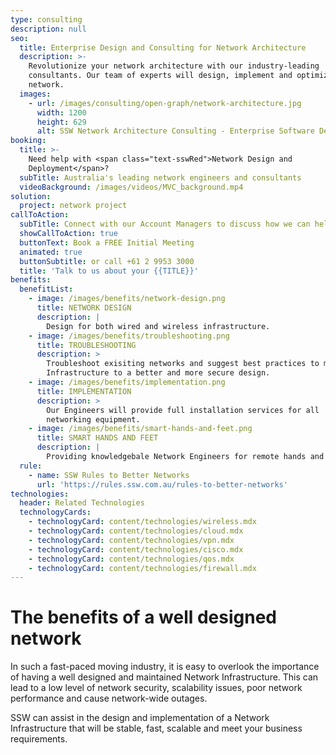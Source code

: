 ```yaml
---
type: consulting
description: null
seo:
  title: Enterprise Design and Consulting for Network Architecture
  description: >-
    Revolutionize your network architecture with our industry-leading
    consultants. Our team of experts will design, implement and optimize your
    network.
  images:
    - url: /images/consulting/open-graph/network-architecture.jpg
      width: 1200
      height: 629
      alt: SSW Network Architecture Consulting - Enterprise Software Development
booking:
  title: >-
    Need help with <span class="text-sswRed">Network Design and
    Deployment</span>?
  subTitle: Australia's leading network engineers and consultants
  videoBackground: /images/videos/MVC_background.mp4
solution:
  project: network project
callToAction:
  subTitle: Connect with our Account Managers to discuss how we can help.
  showCallToAction: true
  buttonText: Book a FREE Initial Meeting
  animated: true
  buttonSubtitle: or call +61 2 9953 3000
  title: 'Talk to us about your {{TITLE}}'
benefits:
  benefitList:
    - image: /images/benefits/network-design.png
      title: NETWORK DESIGN
      description: |
        Design for both wired and wireless infrastructure.
    - image: /images/benefits/troubleshooting.png
      title: TROUBLESHOOTING
      description: >
        Troubleshoot exisiting networks and suggest best practices to move 
        Infrastructure to a better and more secure design.
    - image: /images/benefits/implementation.png
      title: IMPLEMENTATION
      description: >
        Our Engineers will provide full installation services for all 
        networking equipment.
    - image: /images/benefits/smart-hands-and-feet.png
      title: SMART HANDS AND FEET
      description: |
        Providing knowledgebale Network Engineers for remote hands and feet.
  rule:
    - name: SSW Rules to Better Networks
      url: 'https://rules.ssw.com.au/rules-to-better-networks'
technologies:
  header: Related Technologies
  technologyCards:
    - technologyCard: content/technologies/wireless.mdx
    - technologyCard: content/technologies/cloud.mdx
    - technologyCard: content/technologies/vpn.mdx
    - technologyCard: content/technologies/cisco.mdx
    - technologyCard: content/technologies/qos.mdx
    - technologyCard: content/technologies/firewall.mdx
---
```


# The benefits of a **well designed network**

In such a fast-paced moving industry, it is easy to overlook the importance of
having a well designed and maintained Network Infrastructure. This can lead to
a low level of network security, scalability issues, poor network performance
and cause network-wide outages.

SSW can assist in the design and implementation of a Network Infrastructure
that will be stable, fast, scalable and meet your business requirements.

